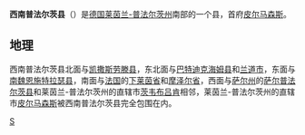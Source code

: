 {{noteTA|G1=德国地名|G2=Landkreis|G3=单位}}
{{德国县级行政单位
| 县徽图 = Image:DEU Landkreis Suedwestpfalz COA.svg
| 在德国内的位置图 = Image:Lage des Landkreises Südwestpfalz in Deutschland.png
| 所属联邦州 = 莱茵兰-普法尔茨州
| 所属行政区 = 
| 首府 = 皮尔马森斯
| 面积 = 953.76
| 人口 = 102,512
| 统计时间 = 2006年12月31日
| 人口密度 = 107
| 汽车牌号 = PS
| 下设城镇 = 3个市、81个镇
| 政府地址 = Unterer Sommerwald 40-42<br />66953 Pirmasens
| 政府网站 = www.lksuedwestpfalz.de
| 在州内的位置图 = Image:Rhineland p ps.png
|}}

'''西南普法尔茨县'''（{{lang-de|Landkreis Südwestpfalz}}）是[[德国|德国]][[莱茵兰-普法尔茨州|莱茵兰-普法尔茨州]]南部的一个县，首府[[皮尔马森斯|皮尔马森斯]]。

== 地理 ==
西南普法尔茨县北面与[[凯撒斯劳滕县|凯撒斯劳滕县]]，东北面与[[巴特迪克海姆县|巴特迪克海姆县]]和[[兰道|兰道市]]，东面与[[南魏恩施特拉瑟县|南魏恩施特拉瑟县]]，南面与[[法国|法国]]的[[下莱茵省|下莱茵省]]和[[摩泽尔省|摩泽尔省]]，西面与[[萨尔州|萨尔州]]的[[萨尔普法尔茨县|萨尔普法尔茨县]]和莱茵兰-普法尔茨州的直辖市[[茨韦布吕肯|茨韦布吕肯]]相邻，莱茵兰-普法尔茨州的直辖市[[皮尔马森斯|皮尔马森斯]]被西南普法尔茨县完全包围在内。

{{莱茵兰-普法尔茨州行政区划}}
{{Authority control}}

[[Category:莱茵兰-普法尔茨州的县|S]]
